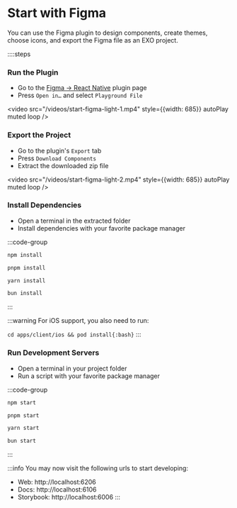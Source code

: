 # Start with Figma

You can use the Figma plugin to design components, create themes, choose icons, and export the Figma file as an EXO project.

::::steps

### Run the Plugin

- Go to the [Figma -> React Native](https://www.figma.com/community/plugin/821138713091291738) plugin page
- Press `Open in…` and select `Playground File`

<video
  src="/videos/start-figma-light-1.mp4"
  style={{width: 685}}
  autoPlay
  muted
  loop
/>

### Export the Project

- Go to the plugin's `Export` tab
- Press `Download Components`
- Extract the downloaded zip file

<video
  src="/videos/start-figma-light-2.mp4"
  style={{width: 685}}
  autoPlay
  muted
  loop
/>

### Install Dependencies
  
- Open a terminal in the extracted folder
- Install dependencies with your favorite package manager

:::code-group

```bash [npm]
npm install
```

```bash [pnpm]
pnpm install
```

```bash [yarn]
yarn install
```

```bash [bun]
bun install
```

:::

:::warning
For iOS support, you also need to run:

`cd apps/client/ios && pod install{:bash}`
:::


### Run Development Servers
  
- Open a terminal in your project folder
- Run a script with your favorite package manager

:::code-group

```bash [npm]
npm start
```

```bash [pnpm]
pnpm start
```

```bash [yarn]
yarn start
```

```bash [bun]
bun start
```

:::

:::info
You may now visit the following urls to start developing:
- Web: http://localhost:6206
- Docs: http://localhost:6106
- Storybook: http://localhost:6006
:::

